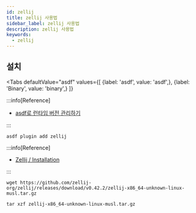 ```yaml
---
id: zellij
title: zellij 사용법
sidebar_label: zellij 사용법
description: zellij 사용법
keywords:
  - zellij
---
```



## 설치

<Tabs
    defaultValue="asdf"
    values={[
        {label: 'asdf', value: 'asdf',},
        {label: 'Binary', value: 'binary',}
    ]}
>

<TabItem value="asdf">

:::info[Reference]

- [asdf로 런타임 버전 관리하기](/docs/lang/etc/command-line-tools/asdf#플러그인)

:::

```shell
asdf plugin add zellij
```

</TabItem>

<TabItem value="binary">

:::info[Reference]

- [Zellij / Installation](https://zellij.dev/documentation/installation)

:::

```shell
wget https://github.com/zellij-org/zellij/releases/download/v0.42.2/zellij-x86_64-unknown-linux-musl.tar.gz
```

```shell
tar xzf zellij-x86_64-unknown-linux-musl.tar.gz
```

</TabItem>

</Tabs>
